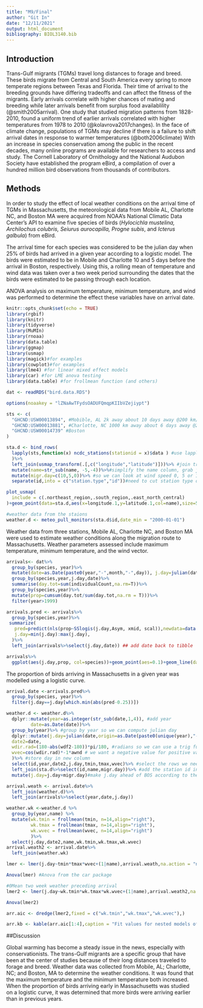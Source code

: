 ```yaml
---
title: "M9/Final"
author: "Git In"
date: "12/11/2021"
output: html_document
bibliography: BIOL3140.bib
---
```


## Introduction
Trans-Gulf migrants (TGMs) travel long distances to forage and breed. These birds migrate from Central and South America every spring to more temperate regions between Texas and Florida. Their time of arrival to the breeding grounds have differing tradeoffs and can affect the fitness of the migrants. Early arrivals correlate with higher chances of mating and breeding while later arrivals benefit from surplus food availablility (@smith2005arrival). One study that studied migration patterns from 1828-2010, found a uniform trend of earlier arrivals correlated with higher temperatures from 1978 to 2010 (@kolavrova2017changes). In the face of climate change, populations of TGMs may decline if there is a failure to shift arrival dates in response to warmer temperatures (@both2006climate)
With an increase in species conservation among the public in the recent decades, many online programs are available for researchers to access and study. The Cornell Laboratory of Ornithology and the National Audubon Society have established the program eBird, a compilation of over a hundred million bird observations from thousands of contributors.



## Methods
In order to study the effect of local weather conditions on the arrival time of TGMs in Massachusetts, the meteorological data from Mobile AL, Charlotte NC, and Boston MA were acquired from NOAA’s National Climatic Data Center’s API to examine five species of birds (*Hylocichla mustelina, Archilochus colubris, Seiurus aurocapilla, Progne subis*, and *Icterus galbula*) from eBird.

The arrival time for each species was considered to be the julian day when 25% of birds had arrived in a given year according to a logistic model. The birds were estimated to be in Mobile and Charlotte 10 and 5 days before the arrival in Boston, respectively. Using this, a rolling mean of temperature and wind data was taken over a two week period surrounding the dates that the birds were estimated to be passing through each location. 

ANOVA analysis on maximum temperature, minimum temperature, and wind was performed to determine the effect these variables have on arrival date. 

```r
knitr::opts_chunk$set(echo = TRUE)
library(rgbif)
library(knitr)
library(tidyverse)
library(MuMIn)
library(rnoaa)
library(data.table)
library(ggmap)
library(usmap)
library(magick)#for examples
library(cowplot)#for examples
library(lme4) #for linear mixed effect models
library(car) #for LME anova testing
library(data.table) #for frollmean function (and others)
```

```r
dat <- readRDS("bird.data.RDS")
```

```r
options(noaakey = "lZNaAwTFydsOADUFQmqpKIIbVZejiypt")

sts <- c(
  "GHCND:USW00013894", #Mobible, AL 2k away about 10 days away @200 km/day
  "GHCND:USW00013881", #Charlotte, NC 1000 km away about 6 days away @200 km/day
  "GHCND:USW00014739" #Boston
)

sta.d <- bind_rows(
  lapply(sts,function(x) ncdc_stations(stationid = x)$data ) #use lapply to run through stations
  )%>%
  left_join(usmap_transform(.[,c("longitude","latitude")]))%>% #join transformation of lat/long for projection with usmap
  mutate(name=str_sub(name, -5,-4))%>%#simplify the name column, grab just the state
  mutate(migr.day=c(10,5,0))%>% #so we can look at wind speed 0, 5 or 10 days before arrive in boston
  separate(id,into = c("station.type","id"))#need to cut station type out from station id number

plot_usmap(
  include = c(.northeast_region,.south_region,.east_north_central)
)+geom_point(data=sta.d,aes(x=longitude.1,y=latitude.1,col=name),size=5)+geom_label(data=sta.d,aes(x=longitude.1,y=latitude.1,col=name,label=name),size=5,nudge_x = 1e6*0.25)+theme(legend.position = "none")

#weather data from the staions
weather.d <- meteo_pull_monitors(sta.d$id,date_min = "2000-01-01")

```

Weather data from three stations, Mobile AL, Charlotte NC, and Boston MA were used to estimate weather conditions along the migration route to Massachusetts. Weather parameters assessed include maximum temperature, minimum temperature, and the wind vector. 

```r
arrivals<- dat%>%
  group_by(species, year)%>%
  mutate(date=as.Date(paste0(year,"-",month,"-",day)), j.day=julian(date,origin=as.Date(paste0(unique(year),"-01-01"))))%>%
  group_by(species,year,j.day,date)%>%
  summarise(day.tot=sum(individualCount,na.rm=T))%>%
  group_by(species,year)%>%
  mutate(prop=cumsum(day.tot/sum(day.tot,na.rm = T)))%>%
  filter(year>1999)

arrivals.pred <- arrivals%>%
  group_by(species,year)%>%
 summarize(
   pred=predict(nls(prop~SSlogis(j.day,Asym, xmid, scal)),newdata=data.frame(j.day=min(j.day):max(j.day))),#predict the logistic curve for each species
   j.day=min(j.day):max(j.day),
  )%>%
  left_join(arrivals%>%select(j.day,date)) ## add date back to tibble

arrivals%>%
  ggplot(aes(j.day,prop, col=species))+geom_point(aes=0.1)+geom_line(data=arrivals.pred,aes(x=j.day,y=pred),size=0.5)+facet_wrap(year~.)+geom_line(col="black",aes(y=0.25))

```

The proportion of birds arriving in Massachusetts in a given year was modelled using a logistic curve. 

```r

arrival.date <-arrivals.pred%>%
  group_by(species, year)%>%
  filter(j.day==j.day[which.min(abs(pred-0.25))])

weather.d <- weather.d%>%
  dplyr::mutate(year=as.integer(str_sub(date,1,4)), #add year
         date=as.Date(date))%>%
  group_by(year)%>% #group by year so we can compute julian day
  dplyr::mutate(j.day=julian(date,origin=as.Date(paste0(unique(year),"-01-01"))), #add julian day
  date2=date,
  wdir.rad=(180-abs(wdf2-180))*pi/180, #radians so we can use a trig function to compute wind vector, scale degrees first to 180 scale to 2x pi and subtract from 180 (wind comes out of a direction)
  wvec=cos(wdir.rad)*-1*awnd # we want a negative value for positive value for 2x pi
  )%>% #store day in new column
  select(id,year,date2,j.day,tmin,tmax,wvec)%>% #select the rows we need
  left_join(sta.d%>%select(id,name,migr.day))%>% #add the station id info (ie. name)
  mutate(j.day=j.day+migr.day)#make j.day ahead of BOS according to the migration days away so we can join weather along path

arrival.weath <- arrival.date%>%
  left_join(weather.d)%>%
  left_join(arrivals%>%select(year,date,j.day))

weather.wk <-weather.d %>% 
  group_by(year,name) %>% 
  mutate(wk.tmin = frollmean(tmin, n=14,align="right"),
         wk.tmax = frollmean(tmax, n=14,align="right"),
         wk.wvec = frollmean(wvec, n=14,align="right")
         )%>%
  select(j.day,date2,name,wk.tmin,wk.tmax,wk.wvec)
arrival.weath2 <- arrival.date%>%
  left_join(weather.wk)
```

```r
lmer <- lmer(j.day~tmin*tmax*wvec+(1|name),arrival.weath,na.action = "na.fail")

Anova(lmer) #Anova from the car package

#0Mean two week weather preceding arrival
lmer2 <- lmer(j.day~wk.tmin*wk.tmax*wk.wvec+(1|name),arrival.weath2,na.action = "na.fail")

Anova(lmer2) 

arr.aic <- dredge(lmer2,fixed = c("wk.tmin","wk.tmax","wk.wvec"),)

arr.kb <- kable(arr.aic[1:4],caption = "Fit values for nested models of the most complicated lme model")

```

##Discussion

Global warming has become a steady issue in the news, especially with conservationists. The trans-Gulf migrants are a specific group that have been at the center of studies because of their long distances traveled to forage and breed. Weather data was collected from Mobile, AL; Charlotte, NC; and Boston, MA to determine the weather conditions. It was found that the maximum temperature and the minimum temperature both increased. When the proportion of birds arriving early in Massachusetts was studied on a logistic curve, it was determined that more birds were arriving earlier than in previous years.


